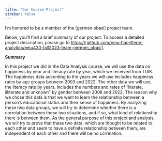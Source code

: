 ```yaml
---
title: "Our Course Project"
sidebar: false 
---
```


I'm honored to be a member of the \[germen obasi\] project team.

Below, you'll find a brief summary of our project. To access a detailed project description, please go to [https://\[github.com/emu-hacettepe-analytics/emu430-fall2023-team-germen_obasi\]](#0){.uri}.

**Summary**

In this project we did in the Data Analysis course, we will use the data on happiness by year and literacy rate by year, which we received from TUIK. The happiness data according to the years we will use includes happiness rates by age groups between 2003 and 2022. The other data we will use, the literacy rate by years, includes the numbers and rates of "literate, illiterate and unknown" by gender between 2008 and 2022. The reason why we chose this data is that we want to learn the relationship between a person's educational status and their sense of happiness. By analyzing these two data groups, we will try to determine whether there is a correlation between these two situations, and if so, what kind of relationship there is between them. As the general purpose of this project and analysis, we will try to prove that these two data, which are thought to be related to each other and seem to have a definite relationship between them, are independent of each other and there will be no correlation.
